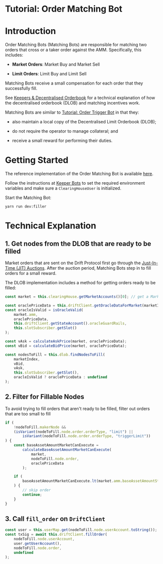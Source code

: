 # Tutorial: Order Matching Bot

# Introduction

Order Matching Bots (Matching Bots) are responsible for matching two orders that cross or a taker order against the AMM. Specifically, this includes:

-   **Market Orders**: Market Buy and Market Sell

-   **Limit Orders**: Limit Buy and Limit Sell

Matching Bots receive a small compensation for each order that they successfully fill.

See [Keepers & Decentralised Orderbook](/about-v2/decentralized-orderbook) for a technical explanation of how the decentralised orderbook (DLOB) and matching incentives work.

Matching Bots are similar to [Tutorial: Order Trigger Bot](/tutorial-bots/keeper-bots/tutorial-order-trigger-bot) in that they:

-   also maintain a local copy of the Decentralised Limit Orderbook (DLOB);

-   do not require the operator to manage collateral; and

-   receive a small reward for performing their duties.

# Getting Started

The reference implementation of the Order Matching Bot is available [here](https://github.com/drift-labs/keeper-bots-v2/blob/master/src/bots/filler.ts).

Follow the instructions at [Keeper Bots](/about-v2/keepers) to set the required environment variables and make sure a `ClearingHouseUser` is initialized.

Start the Matching Bot:

```shell
yarn run dev:filler
```

# Technical Explanation

## 1. Get nodes from the DLOB that are ready to be filled

Market orders that are sent on the Drift Protocol first go through the [Just-In-Time (JIT) Auctions](/about-v2/matching-engine). After the auction period, Matching Bots step in to fill orders for a small reward.

The DLOB implementation includes a method for getting orders ready to be filled:

```typescript
const market = this.clearingHouse.getMarketAccounts()[0]; // get a MarketAccount

const oraclePriceData = this.driftClient.getOracleDataForMarket(marketIndex);
const oracleIsValid = isOracleValid(
    market.amm,
    oraclePriceData,
    this.driftClient.getStateAccount().oracleGuardRails,
    this.slotSubscriber.getSlot()
);

const vAsk = calculateAskPrice(market, oraclePriceData);
const vBid = calculateBidPrice(market, oraclePriceData);

const nodesToFill = this.dlob.findNodesToFill(
    marketIndex,
    vBid,
    vAsk,
    this.slotSubscriber.getSlot(),
    oracleIsValid ? oraclePriceData : undefined
);
```

## 2. Filter for Fillable Nodes

To avoid trying to fill orders that aren't ready to be filled, filter out orders that are too small to fill

```typescript
if (
    !nodeToFill.makerNode &&
    (isVariant(nodeToFill.node.order.orderType, "limit") ||
        isVariant(nodeToFill.node.order.orderType, "triggerLimit"))
) {
    const baseAssetAmountMarketCanExecute =
        calculateBaseAssetAmountMarketCanExecute(
            market,
            nodeToFill.node.order,
            oraclePriceData
        );

    if (
        baseAssetAmountMarketCanExecute.lt(market.amm.baseAssetAmountStepSize)
    ) {
        // skip order
        continue;
    }
}
```

## 3. Call `fill_order` on `DriftClient`

```typescript
const user = this.userMap.get(nodeToFill.node.userAccount.toString());
const txSig = await this.driftClient.fillOrder(
    nodeToFill.node.userAccount,
    user.getUserAccount(),
    nodeToFill.node.order,
    undefined
);
```
